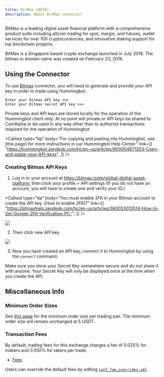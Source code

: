 ```yaml
---
title: BitMax (BETA)
description: About BitMax connector
---
```



BitMax is a leading digital asset financial platform with a comprehensive product suite including altcoin trading for spot, margin, and futures, wallet services for over 100 cryptocurrencies, and innovative staking support for top blockchain projects.

BitMax is a Singapore based crypto exchange launched in July 2018. The bitmax.io domain name was created on February 23, 2018.

## Using the Connector

To use [Bitmax](https://bitmax.io/en/global-digital-asset-platform) connector, you will need to generate and provide your API key in order to trade using Hummingbot.

```
Enter your Bitmax API key >>>
Enter your Bitmax secret API key >>>
```

Private keys and API keys are stored locally for the operation of the Hummingbot client only. At no point will private or API keys be shared to CoinAlpha or be used in any way other than to authorize transactions required for the operation of Hummingbot.

<Callout
  type="tip"
  body="For copying and pasting into Hummingbot, see [this page] for more instructions in our Hummingbot Help Center."
  link={[
    "https://hummingbot.zendesk.com/hc/en-us/articles/900004871203-Copy-and-paste-your-API-keys",
  ]}
/>

### Creating Bitmax API Keys

1. Log in to your account at https://bitmax.io/en/global-digital-asset-platform, then click your profile > API settings (If you do not have an account, you will have to create one and verify your ID.)

<Callout
  type="tip"
  body="You must enable 2FA in your Bitmax account to create the API key. [How to enable 2FA]?"
  link={[
    "https://bitmaxhelp.zendesk.com/hc/en-us/articles/360053013514-How-to-Set-Google-2FA-Verification-PC-",
  ]}
/>

![](/img/account-bitmax.png)

2. Then click new API key.

![](/img/api-bitmax.png)

<Callout
  type="warning"
  body=" For API key permissions, we recommend using `trade` and `view` enabled API keys; enabling `transfer,` `or the equivalent is unnecessary `for current Hummingbot strategies."
/>

3. Now you have created an API key, connect it to Hummingbot by using the `connect` command.

Make sure you store your Secret Key somewhere secure and do not share it with anyone. Your Secret Key will only be displayed once at the time when you create the API.

<Callout
  type="warning"
  body="If you lose your Secret Key, you can delete the API and create a new one. However, it will be impossible to reuse the same API."
/>

## Miscellaneous Info

### Minimum Order Sizes

See [this page](https://bitmaxhelp.zendesk.com/hc/en-us/articles/360025991074-Update-on-Maximum-Order-Size-to-be-200-000-USDT#:~:text=The%20minimum%20order%20size%20will,both%20regular%20and%20margin%20trading) for the minimum order size per trading pair. The minimum order size will remain unchanged at 5 USDT.

### Transaction Fees

By default, trading fees for this exchange charges a fee of 0.025% for makers and 0.050% for takers per trade.

- [Fees](https://bitmaxhelp.zendesk.com/hc/en-us/articles/360043045614-Fees)

Users can override the default fees by editing [`conf_fee_overrides.yml`](https://docs.hummingbot.io/operation/adv-command-ref/#fee-override).
